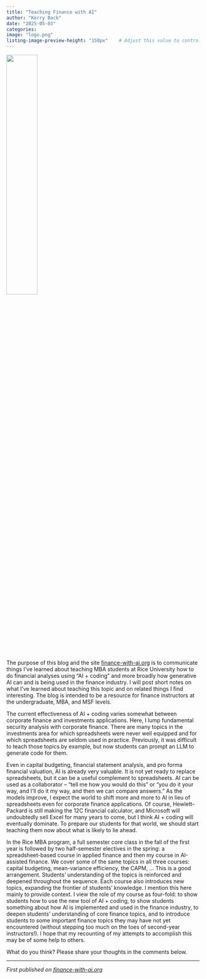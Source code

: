 ```yaml
---
title: "Teaching Finance with AI"
author: "Kerry Back"
date: "2025-05-03"
categories: 
image: "logo.png"
listing-image-preview-height: "150px"    # Adjust this value to control thumbnail size
---
```


![](logo.png){width=40% fig-align="center"}

The purpose of this blog and the site [finance-with-ai.org](https://finance-with-ai.org) is to communicate things I've learned about teaching MBA students at Rice University how to do financial analyses using "AI + coding" and more broadly how generative AI can and is being used in the finance industry.  I will post short notes on what I've learned about teaching this topic and on related things I find interesting.  The blog is intended to be a resource for finance instructors at the undergraduate, MBA, and MSF levels. 

The current effectiveness of AI + coding varies somewhat between corporate finance and investments applications.  Here, I lump fundamental security analysis with corporate finance.  There are many topics in the investments area for which spreadsheets were never well equipped and for which spreadsheets are seldom used in practice.  Previously, it was difficult to teach those topics by example, but now students can prompt an LLM to generate code for them.

Even in capital budgeting, financial statement analysis, and pro forma financial valuation, AI is already very valuable.  It is not yet ready to replace spreadsheets, but it can be a useful complement to spreadsheets.  AI can be used as a collaborator -- "tell me how you would do this" or "you do it your way, and I'll do it my way, and then we can compare answers."  As the models improve, I expect the world to shift more and more to AI in lieu of spreadsheets even for corporate finance applications.  Of course, Hewlett-Packard is still making the 12C financial calculator, and Microsoft will undoubtedly sell Excel for many years to come, but I think AI + coding will eventually dominate.  To prepare our students for that world, we should start teaching them now about what is likely to lie ahead.

In the Rice MBA program, a full semester core class in the fall of the first year is followed by two half-semester electives in the spring: a spreadsheet-based course in applied finance and then my course in AI-assisted finance.  We cover some of the same topics in all three courses: capital budgeting, mean-variance efficiency, the CAPM, ...  This is a good arrangement.  Students' understanding of the topics is reinforced and deepened throughout the sequence.  Each course also introduces new topics, expanding the frontier of students' knowledge.  I mention this here mainly to provide context.  I view the role of my course as four-fold: to show students how to use the new tool of AI + coding, to show students something about how AI is implemented and used in the finance industry, to deepen students' understanding of core finance topics, and to introduce students to some important finance topics they may have not yet encountered (without stepping too much on the toes of second-year instructors!).  I hope that my recounting of my attempts to accomplish this may be of some help to others.

What do you think?  Please share your thoughts in the comments below.

---

*First published on [finance-with-ai.org](https://finance-with-ai.org)* 